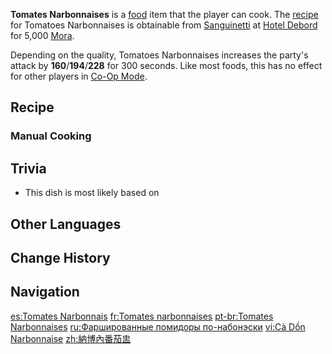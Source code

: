 {{Food Infobox
|id              = 108589
|description     = 
|desc_suspicious = A dish of meat and vegetables. Each dully colored tomato seems to be almost trembling, as though it wants to open its mouth and sob at what it has become. Even worse, the ground meat inside tastes like wood chips. There's four of these cup-like tomato abominations, just how should they be dealt with?
|desc_basic      = A dish with a well-balanced proportion of meat and vegetables. Hollow out a round tomato, fill the hollowed tomato with ground meat, then bake this combination. This dish has a sour flavor and a tender texture. It is a very popular choice on Fontainian tables.
|desc_delicious  = A dish of meat and vegetables. Juicy mouthwatering tomatoes filled with hearty meat, each one has an agile, charming aroma, which explodes into a splendid savor after biting into it. After eating a single one, all the dark clouds in your heart will have been banished by the rich deliciousness emanating from your tongue.
|type            = ATK-Boosting Dishes
|effectType      = ATK Up
|effect          = Increases all party members' ATK by (var1) for 300s.
|eff_att1        = ATK Up
|eff_suspicious1 = 160
|eff_basic1      = 194
|eff_delicious1  = 228
|quality         = 3
|region          = Fontaine
|variant         = 
|recipe          = Sold by [[Sanguinetti]]
}}
'''Tomates Narbonnaises''' is a [[food]] item that the player can cook. The [[recipe]] for Tomatoes Narbonnaises is obtainable from [[Sanguinetti]] at [[Hotel Debord]] for 5,000 [[Mora]].

Depending on the quality, Tomatoes Narbonnaises increases the party's attack by '''160'''/'''194'''/'''228''' for 300 seconds. Like most foods, this has no effect for other players in [[Co-Op Mode]].

==Recipe==
{{Recipe
|Raw Meat = 3
|Tomato = 3
|Bacon = 1
|Onion = 1
|sort = Raw Meat;Tomato;Bacon;Onion
|type = Cooking
}}

===Manual Cooking===
{{Manual Cooking}}

==Trivia==
* This dish is most likely based on {{Fr|tomates farcies|stuffed tomatoes.}}

==Other Languages==
{{Other Languages
|en       = Tomates Narbonnaises
|en_lang  = fr
|en_tl    = {{w|Narbonne}}se Tomatoes
|zhs      = 纳博内番茄盅
|zhs_rm   = Nàbónèi Fānqié Zhōng
|zht      = 納博內番茄盅
|zht_rm   = Nàbónèi Fānqié Zhōng
|zh_tl    = Narbonnet Tomato Cups
|ja       = ナルボンヌのトマトファルシ
|ja_rm    = Narubonnu no Tomato Farushi
|ja_tl    = Narbonnese Tomates Farcies
|ko       = 나르본 토마토 팍시
|ko_tl    = Narbonne Tomato Paxi
|es       = Tomates Narbonnaises
|fr       = Tomates narbonnaises
|fr_tl    = Narbonnese Tomatoes
|ru       = Фаршированные помидоры по-набонэски
|ru_tl    = Narbonnese Stuffed Tomatoes
|th       = Tomates Narbonnaises
|vi       = Cà Dồn Narbonnaise
|vi_tl    = 
|de       = Tomates narbonnaises
|id       = Tomates Narbonnaises
|pt       = Tomates Narbonnaises
|tr       = Domates Dolması
|tr_tl    = Tomato {{W|Dolma}}
|it       = Tomates narbonnaises
}}

==Change History==
{{Change History|4.1}}

==Navigation==
{{Food Navbox}}

[[es:Tomates Narbonnais]]
[[fr:Tomates narbonnaises]]
[[pt-br:Tomates Narbonnaises]]
[[ru:Фаршированные помидоры по-набонэски]]
[[vi:Cà Dồn Narbonnaise]]
[[zh:納博內番茄盅]]